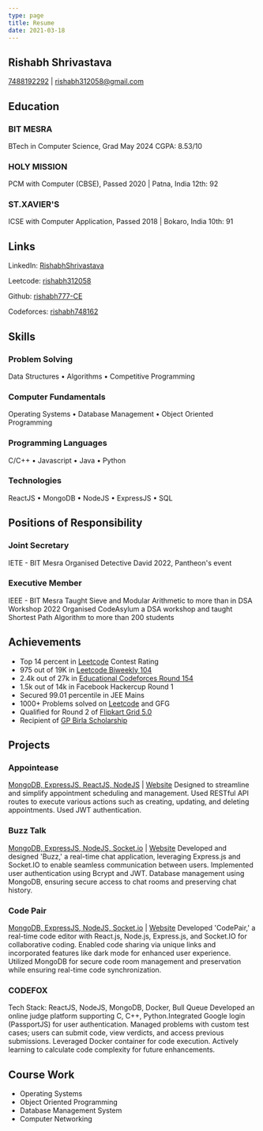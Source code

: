 ```yaml
---
type: page
title: Resume
date: 2021-03-18
---
```


## Rishabh Shrivastava


[7488192292](tel:7488192292) | [rishabh312058@gmail.com](mailto:rishabh312058@gmail.com)

## Education

### BIT MESRA
BTech in Computer Science, Grad May 2024
CGPA: 8.53/10

### HOLY MISSION
PCM with Computer (CBSE), Passed 2020 | Patna, India
12th: 92

### ST.XAVIER'S
ICSE with Computer Application, Passed 2018 | Bokaro, India
10th: 91

## Links

LinkedIn: [RishabhShrivastava](https://www.linkedin.com/in/rishabh-shrivastava-b221811b9)

Leetcode: [rishabh312058](https://leetcode.com/rishabh312058)

Github: [rishabh777-CE](https://github.com/rishabh777-CE)

Codeforces: [rishabh748162](https://codeforces.com/profile/rishabh748162)

## Skills

### Problem Solving
Data Structures • Algorithms • Competitive Programming

### Computer Fundamentals
Operating Systems • Database Management • Object Oriented Programming

### Programming Languages
C/C++ • Javascript • Java • Python

### Technologies
ReactJS • MongoDB • NodeJS • ExpressJS • SQL

## Positions of Responsibility

### Joint Secretary
IETE - BIT Mesra
Organised Detective David 2022, Pantheon's event

### Executive Member
IEEE - BIT Mesra
Taught Sieve and Modular Arithmetic to more than in DSA Workshop 2022
Organised CodeAsylum a DSA workshop and taught Shortest Path Algorithm to more than 200 students

## Achievements

- Top 14 percent in [Leetcode](https://leetcode.com/rishabh312058/) Contest Rating
- 975 out of 19K in [Leetcode Biweekly 104](https://leetcode.com/contest/biweekly-contest-104/ranking/39/)
- 2.4k out of 27k in [Educational Codeforces Round 154](https://codeforces.com/contest/1861)
- 1.5k out of 14k in Facebook Hackercup Round 1
- Secured 99.01 percentile in JEE Mains
- 1000+ Problems solved on [Leetcode](https://leetcode.com/rishabh312058/) and GFG
- Qualified for Round 2 of [Flipkart Grid 5.0](https://unstop.com/hackathons/flipkart-grid-50-software-development-track-flipkart-grid-50-flipkart-686157)
- Recipient of [GP Birla Scholarship](https://www.bitmesra.ac.in/UploadedDocuments/admindsw/files/BIT_Scholarship.pdf)

## Projects

### Appointease
[MongoDB, ExpressJS, ReactJS, NodeJS](https://github.com/rishabh777-CE/Appointease) | [Website](https://appointease.onrender.com/)
Designed to streamline and simplify appointment scheduling and management.
Used RESTful API routes to execute various actions such as creating, updating, and deleting appointments.
Used JWT authentication.

### Buzz Talk
[MongoDB, ExpressJS, NodeJS, Socket.io](https://github.com/rishabh777-CE/CodePair) | [Website](https://buzztalk-web.netlify.com/)
Developed and designed 'Buzz,' a real-time chat application, leveraging Express.js and Socket.IO to enable seamless communication between users.
Implemented user authentication using Bcrypt and JWT. Database management using MongoDB, ensuring secure access to chat rooms and preserving chat history.

### Code Pair
[MongoDB, ExpressJS, NodeJS, Socket.io](https://github.com/rishabh777-CE/CodePair) | [Website](https://codepair-web.netlify.app/)
Developed 'CodePair,' a real-time code editor with React.js, Node.js, Express.js, and Socket.IO for collaborative coding.
Enabled code sharing via unique links and incorporated features like dark mode for enhanced user experience.
Utilized MongoDB for secure code room management and preservation while ensuring real-time code synchronization.

### CODEFOX
Tech Stack: ReactJS, NodeJS, MongoDB, Docker, Bull Queue
Developed an online judge platform supporting C,
C++, Python.Integrated Google login (PassportJS) for
user authentication. Managed problems with custom
test cases; users can submit code, view verdicts, and
access previous submissions.
Leveraged Docker container for code execution.
Actively learning to calculate code complexity for
future enhancements.

## Course Work

- Operating Systems
- Object Oriented Programming
- Database Management System
- Computer Networking
